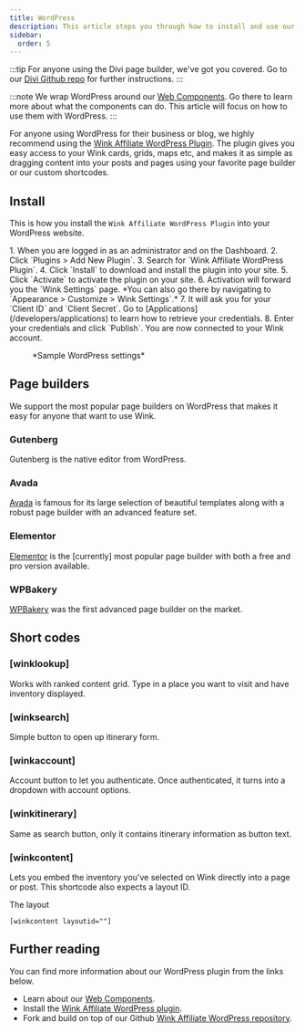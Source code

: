 ```yaml
---
title: WordPress
description: This article steps you through how to install and use our WordPress plugin.
sidebar:
  order: 5
---
```



:::tip
For anyone using the Divi page builder, we've got you covered. Go to our [Divi Github repo](https://github.com/wink-travel/affiliate-wordpress-divi-plugin) for further instructions.
:::

:::note
We wrap WordPress around our [Web Components](/developers/web-components). Go there to learn more about what the components can do. This article will focus on how to use them with WordPress.
:::

For anyone using WordPress for their business or blog, we highly recommend using the [Wink Affiliate WordPress Plugin](https://wordpress.org/plugins/wink2travel/). 
The plugin gives you easy access to your Wink cards, grids, maps etc, and makes it as simple as dragging content into your posts and pages using your favorite page builder or our custom shortcodes.

##  Install

This is how you install the `Wink Affiliate WordPress Plugin` into your WordPress website.

<Steps>
1. When you are logged in as an administrator and on the Dashboard.
2. Click `Plugins > Add New Plugin`.
3. Search for `Wink Affiliate WordPress Plugin`.
4. Click `Install` to download and install the plugin into your site.
5. Click `Activate` to activate the plugin on your site.
6. Activation will forward you the `Wink Settings` page. *You can also go there by navigating to `Appearance > Customize > Wink Settings`.*
7. It will ask you for your `Client ID` and `Client Secret`. Go to [Applications](/developers/applications) to learn how to retrieve your credentials.
8. Enter your credentials and click `Publish`. You are now connected to your Wink account.
</Steps>

<figure>
<CloudinaryImage 
      width="350"
      height="760"
      resize="scale"
      quality="best"
      alt="Wink Affiliate WordPress plugin settings"
      src="academy/wink-wordpress-plugin-settings" 
      errorImage="noimage_opaque_nyrtl0.png"
    />
    <figcaption>*Sample WordPress settings*</figcaption>
</figure>


## 

## Page builders

We support the most popular page builders on WordPress that makes it easy for anyone that want to use Wink.

### Gutenberg

Gutenberg is the native editor from WordPress.  

### Avada

[Avada](https://avada.com) is famous for its large selection of beautiful templates along with a robust page builder with an advanced feature set.

### Elementor

[Elementor](https://elementor.com) is the [currently] most popular page builder with both a free and pro version available.

### WPBakery

[WPBakery](https://wpbakery.com) was the first advanced page builder on the market.

## Short codes

### [winklookup]

Works with ranked content grid. Type in a place you want to visit and have inventory displayed.

### [winksearch]

Simple button to open up itinerary form.

### [winkaccount]

Account button to let you authenticate. Once authenticated, it turns into a dropdown with account options.

### [winkitinerary]

Same as search button, only it contains itinerary information as button text.

### [winkcontent]

Lets you embed the inventory you've selected on Wink directly into a page or post. This shortcode also expects a layout ID.

The layout 

```
[winkcontent layoutid=""]
```

## Further reading

You can find more information about our WordPress plugin from the links below.

- Learn about our [Web Components](/developers/web-components).
- Install the [Wink Affiliate WordPress plugin](https://wordpress.org/plugins/wink2travel/).
- Fork and build on top of our Github [Wink Affiliate WordPress repository](https://github.com/wink-travel/wink-wordpress-plugin).
